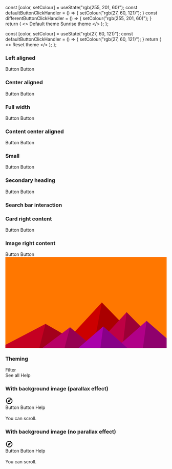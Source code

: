 

<Meta 
    title="React components/Hero" 
    component={IcHero} 
/>

<Description markdown={readme} />

  const [color, setColour] = useState("rgb(255, 201, 60)");
  const defaultButtonClickHandler = () => {
    setColour("rgb(27, 60, 121)");
  }
  const differentButtonClickHandler = () => {
    setColour("rgb(255, 201, 60)");
  }  
  return (
    <>
      <IcTheme color={color}></IcTheme>
      <IcButton variant="primary" onClick={defaultButtonClickHandler}>
        Default theme
      </IcButton>
      <IcButton variant="primary" onClick={differentButtonClickHandler}>
        Sunrise theme
      </IcButton>
    </>
  );
};

  const [color, setColour] = useState("rgb(27, 60, 121)");
  const defaultButtonClickHandler = () => {
    setColour("rgb(27, 60, 121)");
  }
  return (
    <>
      <IcTheme color={color}></IcTheme>
      <IcButton variant="primary" onClick={defaultButtonClickHandler}>
        Reset theme
      </IcButton>
    </>
  );
};

### Left aligned

<Canvas>
  <Story name="Left aligned" parameters={{ layout: "fullscreen" }}>
    <IcHero
      heading="Hero heading"
      subheading="Hero description. This is a Hero component, it should be used as a page heading."
    >
      <IcButton variant="primary" slot="interaction">Button</IcButton>
      <IcButton variant="secondary" slot="interaction">Button</IcButton>
    </IcHero>
  </Story>
</Canvas>

### Center aligned

<Canvas>
  <Story name="Center aligned" parameters={{ layout: "fullscreen" }}>
    <IcHero
      heading="Hero heading"
      subheading="Hero description. This is a Hero component, it should be used as a page heading."
      aligned="center"
    >
      <IcButton variant="primary" slot="interaction">Button</IcButton>
      <IcButton variant="secondary" slot="interaction">Button</IcButton>
    </IcHero>
  </Story>
</Canvas>

### Full width

<Canvas>
  <Story name="Full width" parameters={{ layout: "fullscreen" }}>
    <IcHero
      heading="Hero heading"
      subheading="Hero description. This is a Hero component, it should be used as a page heading."
      aligned="full-width"
    >
      <IcButton variant="primary" slot="interaction">Button</IcButton>
      <IcButton variant="secondary" slot="interaction">Button</IcButton>
    </IcHero>
  </Story>
</Canvas>

### Content center aligned

<Canvas>
  <Story name="Content center aligned" parameters={{ layout: "fullscreen" }}>
    <IcHero
      heading="Hero heading"
      subheading="Hero description. This is a Hero component, it should be used as a page heading."
      aligned="center"
      contentAligned="center"
    >
      <IcButton variant="primary" slot="interaction">Button</IcButton>
      <IcButton variant="secondary" slot="interaction">Button</IcButton>
    </IcHero>
  </Story>
</Canvas>

### Small

<Canvas>
  <Story name="Small" parameters={{ layout: "fullscreen" }}>
    <IcHero
      heading="Hero heading"
      subheading="Hero description. This is a Hero component, it should be used as a page heading."
      small
      aligned="center"
    >
      <IcButton variant="primary" slot="interaction">Button</IcButton>
      <IcButton variant="secondary" slot="interaction">Button</IcButton>
    </IcHero>
  </Story>
</Canvas>

### Secondary heading

<Canvas>
  <Story name="Secondary heading" parameters={{ layout: "fullscreen" }}>
    <IcHero
      heading="Hero heading"
      subheading="Hero description. This is a Hero component, it should be used as a page heading."
      secondaryHeading="Secondary Heading"
      secondarySubheading="This is a secondary description."
      aligned="center"
    >
      <IcButton variant="primary" slot="interaction">Button</IcButton>
      <IcButton variant="secondary" slot="interaction">Button</IcButton>
    </IcHero>
  </Story>
</Canvas>

### Search bar interaction

<Canvas>
  <Story name="Search bar interaction" parameters={{ layout: "fullscreen" }}>
    <IcHero
      heading="Hero heading"
      subheading="Hero description. This is a Hero component, it should be used as a page heading."
      aligned="center"
    >
      <IcSearchBar slot="interaction"></IcSearchBar>
    </IcHero>
  </Story>
</Canvas>

### Card right content

<Canvas>
  <Story name="Card right content" parameters={{ layout: "fullscreen" }}>
    <IcHero
      heading="Hero heading"
      subheading="Hero description. This is a Hero component, it should be used as a page heading."
      cardHeading="Latest announcement"
      cardMessage="This is some example text that can be included in the card copy"
      aligned="full-width"
    >
      <IcButton variant="primary" slot="interaction">Button</IcButton>
      <IcButton variant="secondary" slot="interaction">Button</IcButton>
      <IcCard
        heading="Latest announcement"
        message="This is some example text that can be included in the card copy."
        slot="secondary"
        class="hero-card"
      ></IcCard>
    </IcHero>
  </Story>
</Canvas>

### Image right content

<Canvas>
  <Story name="Image right content" parameters={{ layout: "fullscreen" }}>
    <IcHero
      heading="Hero heading"
      subheading="Hero description. This is a Hero component, it should be used as a page heading."
      aligned="center"
    >
      <IcButton variant="primary" slot="interaction">Button</IcButton>
      <IcButton variant="secondary" slot="interaction">Button</IcButton>
      <svg
        slot="secondary"
        style={{width: "300px"}}
        xmlns="http://www.w3.org/2000/svg"
        viewBox="0 0 1600 900"
      >
        <rect fill="#ff7700" width="1600" height="900" />
        <polygon fill="#cc0000" points="957 450 539 900 1396 900" />
        <polygon fill="#aa0000" points="957 450 872.9 900 1396 900" />
        <polygon fill="#c50022" points="-60 900 398 662 816 900" />
        <polygon fill="#a3001b" points="337 900 398 662 816 900" />
        <polygon fill="#be0044" points="1203 546 1552 900 876 900" />
        <polygon fill="#9c0036" points="1203 546 1552 900 1162 900" />
        <polygon fill="#b80066" points="641 695 886 900 367 900" />
        <polygon fill="#960052" points="587 900 641 695 886 900" />
        <polygon fill="#b10088" points="1710 900 1401 632 1096 900" />
        <polygon fill="#8f006d" points="1710 900 1401 632 1365 900" />
        <polygon fill="#aa00aa" points="1210 900 971 687 725 900" />
        <polygon fill="#880088" points="943 900 1210 900 971 687" />
      </svg>
    </IcHero>
  </Story>
</Canvas>

### Theming

<Canvas>
  <Story name="Theming" parameters={{ layout: "fullscreen" }}>
      <Controlled></Controlled>
      <IcHero
        heading="Hero heading"
        subheading="Hero description. This is a Hero component, it should be used as a page heading."
        secondary-heading="Secondary Heading"
        secondary-subheading="This is a secondary description."
        aligned="center"
      >
        <div slot="interaction" style={{display: "flex"}}>
          <IcTextField
            placeholder="Filter display"
            label="Filter display"
            hide-label
          ></IcTextField>
          <IcButton variant="primary" style={{marginLeft: 'var(--ic-space-md)'}}
            >Filter</IcButton
          >
        </div>
        <IcButton variant="secondary" slot="interaction">See all</IcButton>
        <IcLink
          href="https://google.com"
          slot="interaction"
          style={{marginTop: 'var(--ic-space-sm)'}}
          >Help</IcLink
        >
      </IcHero>
  </Story>
</Canvas>


### With background image (parallax effect)

<Canvas>
  <Story
    name="With background image (parallax effect)"
    parameters={{ layout: "fullscreen" }}
  >
    <ControlledReset></ControlledReset>
      <IcTopNavigation app-title="Application Name">
        <svg
          slot="app-icon"
          xmlns="http://www.w3.org/2000/svg"
          height="24px"
          viewBox="0 0 24 24"
          width="24px"
          fill="#000000"
        >
          <path d="M0 0h24v24H0V0z" fill="none" />
          <path
            d="M12 2C6.48 2 2 6.48 2 12s4.48 10 10 10 10-4.48 10-10S17.52 2 12 2zm0 18c-4.41 0-8-3.59-8-8s3.59-8 8-8 8 3.59 8 8-3.59 8-8 8zm-5.5-2.5l7.51-3.49L17.5 6.5 9.99 9.99 6.5 17.5zm5.5-6.6c.61 0 1.1.49 1.1 1.1s-.49 1.1-1.1 1.1-1.1-.49-1.1-1.1.49-1.1 1.1-1.1z"
          />
        </svg>
      </IcTopNavigation>
      <ic-hero
        heading="Hero heading"
        subheading="Hero description. This is a Hero component, it should be used as a page heading."
        background-image={image}
      >
        <div slot="interaction">
          <IcButton variant="primary" style={{marginRight: 'var(--ic-space-md)'}}>Button</IcButton>
          <IcButton variant="secondary" style={{marginRight: 'var(--ic-space-md)'}}>Button</IcButton>
          <IcLink href="https://google.com" style={{marginTop: 'var(--ic-space-sm)'}}
            >Help</IcLink
          >
        </div>
      </ic-hero>
      <br />
      <IcTypography style={{marginBottom: 1300}}>You can scroll.</IcTypography>
  </Story>
</Canvas>

### With background image (no parallax effect)

<Canvas>
  <Story
    name="With background image (no parallax effect)"
    parameters={{ layout: "fullscreen" }}
  >
    <ControlledReset></ControlledReset>
      <ic-top-navigation app-title="Application Name">
        <svg
          slot="app-icon"
          xmlns="http://www.w3.org/2000/svg"
          height="24px"
          viewBox="0 0 24 24"
          width="24px"
          fill="#000000"
        >
          <path d="M0 0h24v24H0V0z" fill="none" />
          <path
            d="M12 2C6.48 2 2 6.48 2 12s4.48 10 10 10 10-4.48 10-10S17.52 2 12 2zm0 18c-4.41 0-8-3.59-8-8s3.59-8 8-8 8 3.59 8 8-3.59 8-8 8zm-5.5-2.5l7.51-3.49L17.5 6.5 9.99 9.99 6.5 17.5zm5.5-6.6c.61 0 1.1.49 1.1 1.1s-.49 1.1-1.1 1.1-1.1-.49-1.1-1.1.49-1.1 1.1-1.1z"
          />
        </svg>
      </ic-top-navigation>
      <ic-hero
        heading="Hero heading"
        subheading="Hero description. This is a Hero component, it should be used as a page heading."
        background-image={image}
        disable-background-parallax
      >
        <div slot="interaction">
          <IcButton variant="primary" style={{marginRight: 'var(--ic-space-md)'}}>Button</IcButton>
          <IcButton variant="secondary" style={{marginRight: 'var(--ic-space-md)'}}>Button</IcButton>
          <IcLink href="https://google.com" style={{marginTop: 'var(--ic-space-sm)'}}
            >Help</IcLink
          >
        </div>
      </ic-hero>
      <br />
      <IcTypography style={{marginBottom: 1300}}>You can scroll.</IcTypography>
  </Story>
</Canvas>
